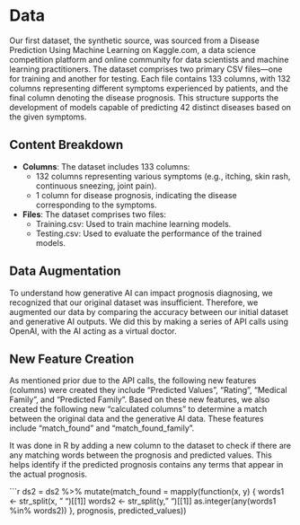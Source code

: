 # Data
Our first dataset, the synthetic source, was sourced from a Disease Prediction Using Machine Learning on Kaggle.com, a data science competition platform and online community for data scientists and machine learning practitioners. The dataset comprises two primary CSV files—one for training and another for testing. Each file contains 133 columns, with 132 columns representing different symptoms experienced by patients, and the final column denoting the disease prognosis. This structure supports the development of models capable of predicting 42 distinct diseases based on the given symptoms.

## Content Breakdown
- **Columns**: The dataset includes 133 columns:
  - 132 columns representing various symptoms (e.g., itching, skin rash, continuous sneezing, joint pain).
  - 1 column for disease prognosis, indicating the disease corresponding to the symptoms.
- **Files**: The dataset comprises two files:
  - Training.csv: Used to train machine learning models.
  - Testing.csv: Used to evaluate the performance of the trained models.

## Data Augmentation
To understand how generative AI can impact prognosis diagnosing, we recognized that our original dataset was insufficient. Therefore, we augmented our data by comparing the accuracy between our initial dataset and generative AI outputs. We did this by making a series of API calls using OpenAI, with the AI acting as a virtual doctor.

## New Feature Creation
As mentioned prior due to the API calls, the following new features (columns) were created they include “Predicted Values”, “Rating”, “Medical Family”, and “Predicted Family”. Based on these new features, we also created the following new “calculated columns” to determine a match between the original data and the generative AI data. These features include “match_found” and “match_found_family”. 

It was done in R by adding a new column to the dataset to check if there are any matching words between the prognosis and predicted values. This helps identify if the predicted prognosis contains any terms that appear in the actual prognosis.

```r
ds2 = ds2 %>%
  mutate(match_found = mapply(function(x, y) {
    words1 <- str_split(x, " ")[[1]]
    words2 <- str_split(y, " ")[[1]]
    as.integer(any(words1 %in% words2))
  }, prognosis, predicted_values))
